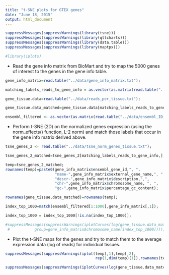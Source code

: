 ```yaml
---
title: "t-SNE plots for GTEX genes"
date: "June 18, 2015"
output: html_document
---
```


```r
suppressMessages(suppressWarnings(library(tsne)))
suppressMessages(suppressWarnings(library(qtlcharts)))
suppressMessages(suppressWarnings(library(data.table)))
suppressMessages(suppressWarnings(library(maptpx)))

#library(iplots)

```


- Read the gene info matrix from BioMart and try to map the 5000 genes of interest to the genes in the gene info table. 

```r

gene_info_matrix=read.table("../data/gene_info_matrix.txt");

matching_labels_reads_to_gene_info = as.vector(as.matrix(read.table("../data/mapping_genes_to_info.txt")));

gene_tissue.data=read.table("../data/reads_per_tissue.txt");

gene_tissue.data_matched=gene_tissue.data[matching_labels_reads_to_gene_info,];

ensembl_filtered <- as.vector(as.matrix(read.table("../data/ensembl_ID_filtered.txt")));


```

- Perform t-SNE (2D) on the normalized genes expression (using the norm_effects()  function, L-2 norm) and match those labels that occur in the gene info matrix derived above.

```r

tsne_genes_2 <- read.table("../data/tsne_norm_genes_tissue.txt");

tsne_genes_2_matched=tsne_genes_2[matching_labels_reads_to_gene_info,];

temp=tsne_genes_2_matched; 
rownames(temp)=paste0(gene_info_matrix$ensembl_gene_id,", ",
                      "name-",gene_info_matrix$external_gene_name,", ",
                      "descr-",gene_info_matrix$description,",",
                      "chr-",gene_info_matrix$chromosome_name, ", ",
                      "gc-",gene_info_matrix$percentage_gc_content);

rownames(gene_tissue.data_matched)=rownames(temp);

index_top_1000=match(ensembl_filtered[1:1000],gene_info_matrix[,1]);

index_top_1000 = index_top_1000[!is.na(index_top_1000)];

#suppressMessages(suppressWarnings(iplotCurves(log(gene_tissue.data_matched[index_top_1000,]+1), 1:53, temp[index_top_1000,],
 #           group=gene_info_matrix$chromosome_name[index_top_1000])));

```

- Plot the t-SNE maps for the genes and try to match them to the average expression data (log of reads) for individual tissues.

```r

suppressMessages(suppressWarnings(iplot(temp[,1],temp[,2],
                                        rep(1,dim(temp)[1]),rownames(temp))))

suppressMessages(suppressWarnings(iplotCurves(log(gene_tissue.data_matched[index_top_1000,]+1), 1:53, temp[index_top_1000,])))

```